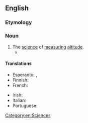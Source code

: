 ==English==

===Etymology===
{{suffix|en|altitude|alt1=alti(tude)|metry}}

===Noun===
{{en-noun|~}}

# The [[science]] of [[measure|measuring]] [[altitude]].
#* {{quote-book|en|date=14 April 1972|author={{w|National Transportation Safety Board}}|title=Aircraft Accident Report: Southern Airways, Inc. DC-9, N97S, Tri-State Airport, Huntington, West Virginia, November 14, 1970|chapter=2.2b Probable Cause|url=https://www.ntsb.gov/investigations/AccidentReports/Reports/AAR7211.pdf|archiveurl=https://web.archive.org/web/20220508021114/https://www.ntsb.gov/investigations/AccidentReports/Reports/AAR7211.pdf|archivedate=8 May 2022|accessdate=17 August 2022|page=36|text=The National Transportation Safety Board determines that the probable cause of this accident was the descent below Minimum Descent Altitude during a nonprecision approach under adverse operating conditions, without visual contact with the runway environment.  The Board has been unable to determine the reason for this descent, although the two most likely explanations are (a) improper use of cockpit instrumentation data, or (b) an '''altimetry''' system error.}}

====Translations====
{{trans-top|the science of measuring altitude}}
* Esperanto: {{t|eo|altmezurado}}, {{t|eo|altometrio}}
* Finnish: {{t|fi|altimetria}}
* French: {{t+|fr|altimétrie|f}}
{{trans-mid}}
* Irish: {{t|ga|airdemhéadracht|f}}
* Italian: {{t+|it|altimetria|f}}
* Portuguese: {{t|pt|altimetria|f}}
{{trans-bottom}}

[[Category:en:Sciences]]